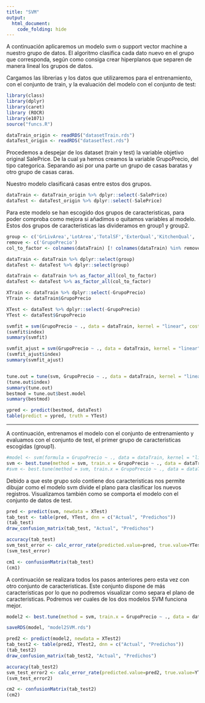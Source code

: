 ```yaml
---
title: "SVM"
output: 
  html_document:
    code_folding: hide
---
```


A continuación aplicaremos un modelo svm o support vector machine a nuestro grupo de datos. El algoritmo clasifica cada dato nuevo en el grupo que corresponda, según como consiga crear hiperplanos que separen de manera lineal los grupos de datos.

Cargamos las librerias y los datos que utilizaremos para el entrenamiento, con el conjunto de train, y la evaluación del modelo con el conjunto de test:

```r
library(class)
library(dplyr)
library(caret)
library (ROCR)
library(e1071)
source("funcs.R")
```


```r

dataTrain_origin <- readRDS("datasetTrain.rds")
dataTest_origin <- readRDS("datasetTest.rds")

```

Procedemos a despejar de los dataset (train y test) la variable objetivo original SalePrice. De la cual ya hemos creamos la variable GrupoPrecio, del tipo categorica. Separando asi por una parte un grupo de casas baratas y otro grupo de casas caras.

Nuestro modelo clasificará casas entre estos dos grupos.

```r

dataTrain <- dataTrain_origin %>% dplyr::select(-SalePrice)
dataTest <- dataTest_origin %>% dplyr::select(-SalePrice)

```

Para este modelo se han escogido dos grupos de caracteristicas, para poder comproba como mejora si añadimos o quitamos variables al modelo. Estos dos grupos de caracteristicas las divideramos en group1 y group2.

```r

group <- c('GrLivArea','LotArea','TotalSF','ExterQual','KitchenQual', 'GrupoPrecio')
remove <- c('GrupoPrecio')
col_to_factor <- colnames(dataTrain) [! colnames(dataTrain) %in% remove]

dataTrain <- dataTrain %>% dplyr::select(group)
dataTest <- dataTest %>% dplyr::select(group)

dataTrain <- dataTrain %>% as_factor_all(col_to_factor)
dataTest <- dataTest %>% as_factor_all(col_to_factor)
```


```r

XTrain <- dataTrain %>% dplyr::select(-GrupoPrecio)
YTrain <- dataTrain$GrupoPrecio

XTest <- dataTest %>% dplyr::select(-GrupoPrecio)
YTest <- dataTest$GrupoPrecio

```

```r
svmfit = svm(GrupoPrecio ~ ., data = dataTrain, kernel = "linear", cost = 10, scale = FALSE)
(svmfit$index)
summary(svmfit)

svmfit_ajust = svm(GrupoPrecio ~ ., data = dataTrain, kernel = "linear", cost = 0.1, scale = FALSE)
(svmfit_ajust$index)
summary(svmfit_ajust)


tune.out = tune(svm, GrupoPrecio ~ ., data = dataTrain, kernel = "linear", ranges = list(cost = c(0.001, 0.01, 0.1, 1, 5, 10, 100)))
(tune.out$index)
summary(tune.out)
bestmod = tune.out$best.model
summary(bestmod)


```

```r
ypred <- predict(bestmod, dataTest)
table(predict = ypred, truth = YTest)

```








-------------------------------------------------------------------------------------------------------
A continuación, entrenamos el modelo con el conjunto de entrenamiento y evaluamos con el conjunto de test, el primer grupo de caracteristicas escogidas (group1).

```r

#model <- svm(formula = GrupoPrecio ~ ., data = dataTrain, kernel = "linear", cost = 1, scale = TRUE)
svm <- best.tune(method = svm, train.x = GrupoPrecio ~ ., data = dataTrain, ranges = list(cost = c(0.001, 0.01, 0.1, 1, 5, 10, 100)), kernel = "linear")
#svm <- best.tune(method = svm, train.x = GrupoPrecio ~ ., data = dataTrain, ranges = list(cost = c(0.001, 0.01, 0.1, 1, 5, 10, 100)), kernel = "radial", gamma = 1)

```

Debido a que este grupo solo contiene dos caracteristicas nos permite dibujar como el modelo svm divide el plano para clasificar los nuevos registros. Visualizamos también como se comporta el modelo con el conjunto de datos de test.

```r

pred <- predict(svm, newdata = XTest)
tab_test <- table(pred, YTest, dnn = c("Actual", "Predichos"))
(tab_test)
draw_confusion_matrix(tab_test, "Actual", "Predichos")

accuracy(tab_test)
svm_test_error <- calc_error_rate(predicted.value=pred, true.value=YTest)
(svm_test_error)

cm1 <- confusionMatrix(tab_test)
(cm1)
```

A continuación se realizara todos los pasos anteriores pero esta vez con otro conjunto de caracteristicas. Este conjunto dispone de más caracteristicas por lo que no podremos visualizar como separa el plano de caracteristicas. 
Podremos ver cuales de los dos modelos SVM funciona mejor.

```r

model2 <- best.tune(method = svm, train.x = GrupoPrecio ~ ., data = dataTrain2, ranges = list(cost = c(0.001, 0.01, 0.1, 1, 5, 10, 100)), kernel = "radial", gamma = 1)

saveRDS(model, "model2SVM.rds")
```

```r
pred2 <- predict(model2, newdata = XTest2)
tab_test2 <- table(pred2, YTest2, dnn = c("Actual", "Predichos"))
(tab_test2)
draw_confusion_matrix(tab_test2, "Actual", "Predichos")

accuracy(tab_test2)
svm_test_error2 <- calc_error_rate(predicted.value=pred2, true.value=YTest2)
(svm_test_error2)

cm2 <- confusionMatrix(tab_test2)
(cm2)
```



